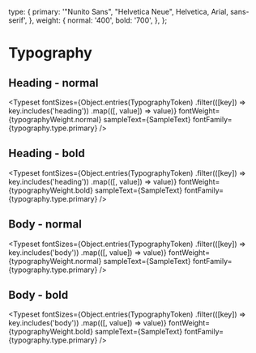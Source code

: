 

<Meta title="components/Text" />
 
  type: {
    primary: '"Nunito Sans", "Helvetica Neue", Helvetica, Arial, sans-serif',
  },
  weight: {
    normal: '400',
    bold: '700',
  },
};
 
 
# Typography
 
 ## Heading - normal
<Typeset
  fontSizes={Object.entries(TypographyToken)
      .filter(([key]) => key.includes('heading'))
      .map(([, value]) => value)}
  fontWeight={typographyWeight.normal}
  sampleText={SampleText}
  fontFamily={typography.type.primary}
/>

 ## Heading - bold
<Typeset
  fontSizes={Object.entries(TypographyToken)
      .filter(([key]) => key.includes('heading'))
      .map(([, value]) => value)}
  fontWeight={typographyWeight.bold}
  sampleText={SampleText}
  fontFamily={typography.type.primary}
/>

 ## Body - normal
<Typeset
  fontSizes={Object.entries(TypographyToken)
      .filter(([key]) => key.includes('body'))
      .map(([, value]) => value)}
  fontWeight={typographyWeight.normal}
  sampleText={SampleText}
  fontFamily={typography.type.primary}
/>

 ## Body - bold
<Typeset
  fontSizes={Object.entries(TypographyToken)
      .filter(([key]) => key.includes('body'))
      .map(([, value]) => value)}
  fontWeight={typographyWeight.bold}
  sampleText={SampleText}
  fontFamily={typography.type.primary}
/>
